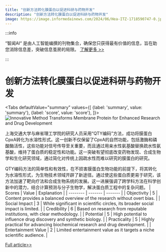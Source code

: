 ```yaml
---
title: "创新方法转化膜蛋白以促进科研与药物开发"
description: "创新方法转化膜蛋白以促进科研与药物开发"
image: https://image.informedainews.com/2024/06/Hea-ITZ-1718590747-0.jpg
---
```



:::info

“智闻AI“ 是由人工智能编撰的刊物集合，确保您只获得最有价值的信息，旨在助您消除信息差，突破信息茧房的局限。  [了解更多 >>](/)

:::

# 创新方法转化膜蛋白以促进科研与药物开发


<Tabs
	defaultValue="summary"
	values={[
	{label: 'summary', value: 'summary'},
	{label: 'score', value: 'score'},
]}>
<TabItem value="summary">
<img
  src="https://image.informedainews.com/2024/06/Hea-ITZ-1718590747-0.jpg"
  alt="Innovative Method Transforms Membrane Protein for Enhanced Research and Drug Development"
/>



上海交通大学与麻省理工学院的研究人员采用“QTY编码”方法，成功将膜蛋白CpxA转化为水溶性形式。这一创新不仅保留了CpxA的自然功能，包括激酶和磷酸酶活性，这些功能对信号传导至关重要，而且通过用亲水性氨基酸替换疏水性氨基酸，维持了蛋白质的稳定性和功能。这一突破有望彻底改变药物发现、合成生物学和生化研究领域，通过简化对传统上因疏水性而难以研究的膜蛋白的研究。

QTY编码方法的简单性和有效性，在不损害膜蛋白生物功能的前提下，将其转化为水溶性形式，为生物技术领域开辟了新途径。通过使这些蛋白质更易于研究，该方法加速了靶向疗法和合成生物系统的发展。这一进展强调了跨学科方法在科学创新中的潜力，结合计算预测与分子生物学，解决蛋白质工程中的复杂问题。
</TabItem>
<TabItem value="score">
	| Scores     | Value   | Explanation |
	| -------- | ------- | ------- |
	| Objectivity  | 5    | Content provides a balanced overview of the research without overt bias.    |
	| Social Impact | 3     | While significant in scientific circles, its broader social impact is limited.    |
	| Credibility    | 6    | Based on research from reputable institutions, with clear methodology.    |
	| Potential    | 5    | High potential to influence drug discovery and synthetic biology.    |
	| Practicality    | 5    | Highly practical for advancing biochemical research and drug development.    |
	| Entertainment Value    | 2    | Limited entertainment value as it targets a niche scientific audience.    |
</TabItem>
</Tabs>

[Full article>>](https://www.mittrchina.com/news/detail/13417)
